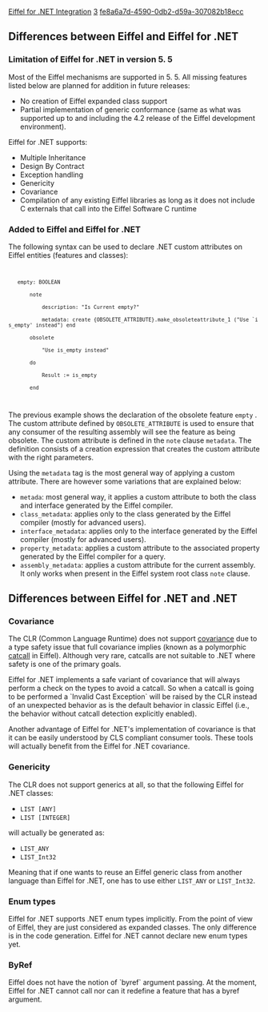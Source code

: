 [[Property:title|Eiffel for .NET Integration]]
[[Property:weight|3]]
[[Property:uuid|fe8a6a7d-4590-0db2-d59a-307082b18ecc]]
==Differences between Eiffel and Eiffel for .NET==

===Limitation of Eiffel for .NET in version 5. 5===

Most of the Eiffel mechanisms are supported in 5. 5. All missing features listed below are planned for addition in future releases: 
* No creation of Eiffel expanded class support
* Partial implementation of generic conformance (same as what was supported up to and including the 4.2 release of the Eiffel development environment). 

Eiffel for .NET supports:
* Multiple Inheritance
* Design By Contract
* Exception handling
* Genericity
* Covariance
* Compilation of any existing Eiffel libraries as long as it does not include C externals that call into the Eiffel Software C runtime

===Added to Eiffel and Eiffel for .NET===

The following syntax can be used to declare .NET custom attributes on Eiffel entities (features and classes):
<code>
    empty: BOOLEAN
        note
            description: "Is Current empty?"
            metadata: create {OBSOLETE_ATTRIBUTE}.make_obsoleteattribute_1 ("Use `is_empty' instead") end
        obsolete
            "Use is_empty instead"
        do
            Result := is_empty
        end
</code>

The previous example shows the declaration of the obsolete feature <code> empty </code> . The custom attribute defined by <code>OBSOLETE_ATTRIBUTE</code> is used to ensure that any consumer of the resulting assembly will see the feature as being obsolete. The custom attribute is defined in the <code>note</code> clause <code>metadata</code>. The definition consists of a creation expression that creates the custom attribute with the right parameters. 

Using the <code>metadata</code> tag is the most general way of applying a custom attribute. There are however some variations that are explained below:
*<code>metada</code>: most general way, it applies a custom attribute to both the class and interface generated by the Eiffel compiler.
*<code>class_metadata</code>: applies only to the class generated by the Eiffel compiler (mostly for advanced users).
*<code>interface_metadata</code>: applies only to the interface generated by the Eiffel compiler (mostly for advanced users).
*<code>property_metadata</code>: applies a custom attribute to the associated property generated by the Eiffel compiler for a query.
*<code>assembly_metadata</code>: applies a custom attribute for the current assembly. It only works when present in the Eiffel system root class <code>note</code> clause.

==Differences between Eiffel for .NET and .NET==

===Covariance===

The CLR (Common Language Runtime) does not support [[ET: Inheritance#Covariance and anchored declarations|covariance]] due to a type safety issue that full covariance implies (known as a polymorphic [[ET: Inheritance#Catcalls|catcall]] in Eiffel). Although very rare, catcalls are not suitable to .NET where safety is one of the primary goals. 

Eiffel for .NET implements a safe variant of covariance that will always perform a check on the types to avoid a catcall. So when a catcall is going to be performed a `Invalid Cast Exception` will be raised by the CLR instead of an unexpected behavior as is the default behavior in classic Eiffel (i.e., the behavior without catcall detection explicitly enabled). 

Another advantage of Eiffel for .NET's implementation of covariance is that it can be easily understood by CLS compliant consumer tools. These tools will actually benefit from the Eiffel for .NET covariance. 

===Genericity===

The CLR does not support generics at all, so that the following Eiffel for .NET classes:
*  <code>LIST [ANY]</code> 
*  <code>LIST [INTEGER]</code> 

will actually be generated as:
*  <code>LIST_ANY</code> 
*  <code>LIST_Int32</code> 

Meaning that if one wants to reuse an Eiffel generic class from another language than Eiffel for .NET, one has to use either <code>LIST_ANY</code> or <code>LIST_Int32</code>. 

===Enum types===

Eiffel for .NET supports .NET enum types implicitly. From the point of view of Eiffel, they are just considered as expanded classes. The only difference is in the code generation. Eiffel for .NET cannot declare new enum types yet. 

===ByRef===

Eiffel does not have the notion of `byref` argument passing. At the moment, Eiffel for .NET cannot call nor can it redefine a feature that has a byref argument. 




